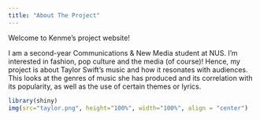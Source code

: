 ```yaml
---
title: "About The Project"
---
```


Welcome to Kenme's project website!

I am a second-year Communications & New Media student at NUS. I'm interested in fashion, pop culture and the media (of course)! Hence, my project is about Taylor Swift's music and how it resonates with audiences. This looks at the genres of music she has produced and its correlation with its popularity, as well as the use of certain themes or lyrics.

```r
library(shiny)
img(src="taylor.png", height="100%", width="100%", align = "center")
```
